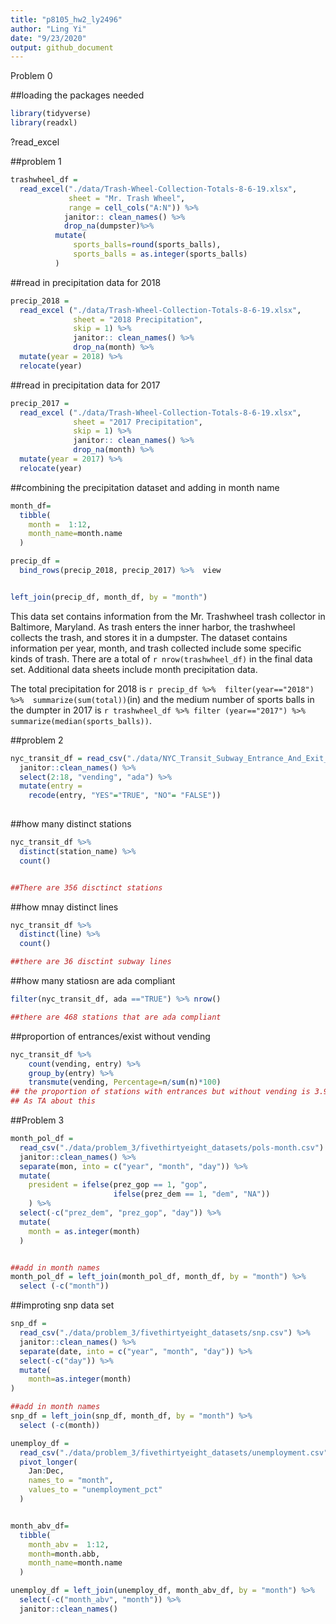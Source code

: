 ```yaml
---
title: "p8105_hw2_ly2496"
author: "Ling Yi"
date: "9/23/2020"
output: github_document
---
```


Problem 0

##loading the packages needed

```r
library(tidyverse)
library(readxl)
```


?read_excel

##problem 1

```r
trashwheel_df =
  read_excel("./data/Trash-Wheel-Collection-Totals-8-6-19.xlsx",
             sheet = "Mr. Trash Wheel",
             range = cell_cols("A:N")) %>%
            janitor:: clean_names() %>%
            drop_na(dumpster)%>%
          mutate(
              sports_balls=round(sports_balls),
              sports_balls = as.integer(sports_balls)
          )
```

##read in precipitation data for 2018

```r
precip_2018 =
  read_excel ("./data/Trash-Wheel-Collection-Totals-8-6-19.xlsx",
              sheet = "2018 Precipitation",
              skip = 1) %>% 
              janitor:: clean_names() %>%
              drop_na(month) %>% 
  mutate(year = 2018) %>% 
  relocate(year)
```

##read in precipitation data for 2017

```r
precip_2017 =
  read_excel ("./data/Trash-Wheel-Collection-Totals-8-6-19.xlsx",
              sheet = "2017 Precipitation",
              skip = 1) %>% 
              janitor:: clean_names() %>%
              drop_na(month) %>% 
  mutate(year = 2017) %>% 
  relocate(year)
```


##combining the precipitation dataset and adding in month name

```r
month_df=
  tibble(
    month =  1:12,
    month_name=month.name
  )

precip_df = 
  bind_rows(precip_2018, precip_2017) %>%  view


left_join(precip_df, month_df, by = "month")

```


This data set contains information from the Mr. Trashwheel trash collector in Baltimore, Maryland. As trash enters the inner harbor, the trashwheel collects the trash, and stores it in a dumpster. The dataset contains information per year, month, and trash collected include some specific kinds of trash. There are a total of `r nrow(trashwheel_df)` in the final data set. Additional data sheets include month precipitation data. 

The total precipitation for 2018 is `r precip_df %>%  filter(year=="2018") %>%  summarize(sum(total))`(in) and the medium number of sports balls in the dumpter in 2017 is `r trashwheel_df %>% filter (year=="2017") %>% summarize(median(sports_balls))`. 


##problem 2

```r
nyc_transit_df = read_csv("./data/NYC_Transit_Subway_Entrance_And_Exit_Data.csv") %>% 
  janitor::clean_names() %>% 
  select(2:18, "vending", "ada") %>% 
  mutate(entry = 
    recode(entry, "YES"="TRUE", "NO"= "FALSE"))
  
```

##how many distinct stations

```r
nyc_transit_df %>% 
  distinct(station_name) %>% 
  count()


##There are 356 disctinct stations
```

##how mnay distinct lines

```r
nyc_transit_df %>% 
  distinct(line) %>% 
  count()

##there are 36 disctint subway lines
```


##how many statiosn are ada compliant

```r
filter(nyc_transit_df, ada =="TRUE") %>% nrow()

##there are 468 stations that are ada compliant
```

##proportion of entrances/exist without vending

```r
nyc_transit_df %>% 
    count(vending, entry) %>% 
    group_by(entry) %>% 
    transmute(vending, Percentage=n/sum(n)*100)
## the proportion of stations with entrances but without vending is 3.93%
## As TA about this
```

##Problem 3

```r
month_pol_df = 
  read_csv("./data/problem_3/fivethirtyeight_datasets/pols-month.csv") %>% 
  janitor::clean_names() %>% 
  separate(mon, into = c("year", "month", "day")) %>% 
  mutate(
    president = ifelse(prez_gop == 1, "gop", 
                       ifelse(prez_dem == 1, "dem", "NA"))
    ) %>% 
  select(-c("prez_dem", "prez_gop", "day")) %>% 
  mutate(
    month = as.integer(month)
  )


##add in month names
month_pol_df = left_join(month_pol_df, month_df, by = "month") %>% 
  select (-c("month"))

```

##improting snp data set


```r

snp_df = 
  read_csv("./data/problem_3/fivethirtyeight_datasets/snp.csv") %>% 
  janitor::clean_names() %>% 
  separate(date, into = c("year", "month", "day")) %>% 
  select(-c("day")) %>% 
  mutate(
    month=as.integer(month)
)

##add in month names
snp_df = left_join(snp_df, month_df, by = "month") %>% 
  select (-c(month))


```


```r
unemploy_df = 
  read_csv("./data/problem_3/fivethirtyeight_datasets/unemployment.csv") %>% 
  pivot_longer(
    Jan:Dec,
    names_to = "month",
    values_to = "unemployment_pct"
  )


month_abv_df=
  tibble(
    month_abv =  1:12,
    month=month.abb,
    month_name=month.name
  ) 

unemploy_df = left_join(unemploy_df, month_abv_df, by = "month") %>% 
  select(-c("month_abv", "month")) %>% 
  janitor::clean_names()

```





